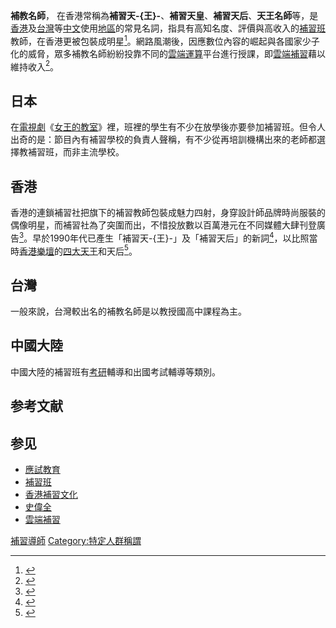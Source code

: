 {{redirect2|補習天后|[[香港有線電視|香港有線電視]][[劇集|劇集]]|補習天后 (電視劇)}}
{{多個問題|
{{refimprove|time=2016-06-14T09:27:18+00:00}}
{{Expand|time=2014-02-21T08:52:47+00:00}}
}}
{{noteTA|1=zh-tw:補教名師; zh-hk:補習天王}}

'''補教名師 '''， 在香港常稱為'''補習天-{王}-'''、'''補習天皇'''、'''補習天后'''、'''天王名師'''等，是[[香港|香港]]及[[台灣|台灣]]等[[中文|中文]]使用[[地區|地區]]的常見名詞，指具有高知名度、評價與高收入的[[補習班|補習班]]教師，在香港更被包裝成明星<ref name="催生明星補習老師">{{cite news |title=亞洲考試制度催生明星補習老師 |url=https://www.bbc.com/zhongwen/trad/chinese_news/2012/11/121126_hk_tutors |accessdate=2020-11-10 |work=BBC |date=2012-11-26 |archive-date=2020-11-30 |archive-url=https://web.archive.org/web/20201130064211/https://www.bbc.com/zhongwen/trad/chinese_news/2012/11/121126_hk_tutors |dead-url=no }}</ref>。網路風潮後，因應數位內容的崛起與各國家少子化的威脅，眾多補教名師紛紛投靠不同的[[雲端運算|雲端運算]]平台進行授課，即[[雲端補習|雲端補習]]藉以維持收入<ref>{{Cite web |url=http://punnode.com/archives/21930 |title=補習搬上雲端 學生在家拼升名校 |access-date=2014-12-19 |archive-url=https://web.archive.org/web/20141222050101/http://punnode.com/archives/21930 |archive-date=2014-12-22 |dead-url=yes }}</ref>。

== 日本 ==
在[[日本電視劇|電視劇]]《[[女王的教室|女王的教室]]》裡，班裡的學生有不少在放學後亦要參加補習班。但令人出奇的是：節目內有補習學校的負責人聲稱，有不少從再培訓機構出來的老師都選擇教補習班，而非主流學校。

== 香港 ==
 {{main | 香港補習文化}}
香港的連鎖補習社把旗下的補習教師包裝成魅力四射，身穿設計師品牌時尚服裝的偶像明星，而補習社為了突圍而出，不惜投放數以百萬港元在不同媒體大肆刊登廣告<ref name="香港的另一種偶像明星">{{cite news |title=香港的另一種偶像明星：補習老師 |url=https://cn.nytimes.com/education/20161110/hong-kong-celebrity-tutors/zh-hant/ |accessdate=2020-11-10 |work=紐約時報 |date=2016-11-10 |archive-date=2020-11-11 |archive-url=https://web.archive.org/web/20201111024233/https://cn.nytimes.com/education/20161110/hong-kong-celebrity-tutors/zh-hant/ |dead-url=no }}</ref>。早於1990年代已產生「補習天-{王}-」及「補習天后」的新詞<ref name="補習老師成為天王巨星">{{cite news |title=在香港，補習老師成為天王巨星 |url=https://cn.nytimes.com/education/20131009/t09hk/zh-hant/ |accessdate=2020-11-10 |work=紐約時報 |date=2013-10-09 |archive-date=2021-06-09 |archive-url=https://web.archive.org/web/20210609171159/https://cn.nytimes.com/education/20131009/t09hk/zh-hant/ |dead-url=no }}</ref>，以比照當時[[香港樂壇|香港樂壇]]的[[香港四大天王|四大天王]]和天后<ref name="90年代興大型補習社">{{cite news |title=90年代興大型補習社 |url=https://hk.appledaily.com/finance/20170214/XPDFXF26JXN3ICILMMPAQD374Q/ |accessdate=2020-11-10 |work=蘋果日報 |date=2017-02-14 |deadurl=no |archiveurl=https://web.archive.org/web/20201110122705/https://hk.appledaily.com/finance/20170214/XPDFXF26JXN3ICILMMPAQD374Q/ |archivedate=2020-11-10 }}</ref>。

== 台灣 ==
一般來說，台灣較出名的補教名師是以教授國高中課程為主。

== 中國大陸 ==
中國大陸的補習班有[[考研|考研]]輔導和出國考試輔導等類別。

== 参考文献 ==
{{Reflist|2}}

== 参见 ==
* [[應試教育|應試教育]]
* [[補習班|補習班]]
* [[香港補習文化|香港補習文化]]
* [[史偉全|史偉全]]
* [[雲端補習|雲端補習]]

[[Category:補習導師|]]
[[Category:特定人群稱謂|Category:特定人群稱謂]]